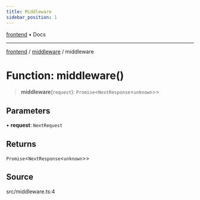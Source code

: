 ```yaml
---
title: Middleware
sidebar_position: 1
---
```


[frontend](../..) • Docs

***

[frontend](../..) / [middleware](..) / middleware

# Function: middleware()

> **middleware**(`request`): `Promise`\<`NextResponse`\<`unknown`\>\>

## Parameters

• **request**: `NextRequest`

## Returns

`Promise`\<`NextResponse`\<`unknown`\>\>

## Source

src/middleware.ts:4
